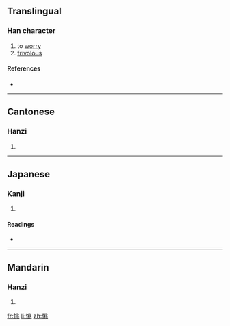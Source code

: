 ==Translingual==

===Han character===
{{Han char|rn=61|rad=心|as=06|sn=9|four=9201<sub>3</sub>|canj=心中一人 (PLMO), X心中一人 (XPLMO)}}

# to [[worry]]
# [[frivolous]]

====References====
* {{Han ref|kx=0383.400|dkj=10541|dj=0714.150|hdz=42297.040|uh=604C|ud=24652|bh=CEC9|bd=52937}}

----

==Cantonese==

===Hanzi===
{{yue-hanzi|jyut=|y=tiu1}}

# {{defn|Cantonese}}

----

==Japanese==

===Kanji===
{{ja-kanji|grade=|rs=心06}}

# {{defn|Japanese}}

====Readings====
* {{ja-readings|on=[[ちょう]] (chō), [[よう]] (yō)|kun=[[うすい]] (usui)}}

----

==Mandarin==

===Hanzi===
{{cmn-hanzi|pin=[[tiāo]] ([[tiao1]])|wg=t'iao<sup>1</sup>}}

# {{defn|Mandarin}}

[[fr:恌]]
[[li:恌]]
[[zh:恌]]